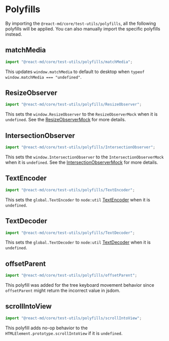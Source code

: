 
# Polyfills

By importing the `@react-md/core/test-utils/polyfills`, all the following
polyfills will be applied. You can also manually import the specific polyfills
instead.

## matchMedia <SourceLink name="matchMedia" />

```ts
import "@react-md/core/test-utils/polyfills/matchMedia";
```

This updates `window.matchMedia` to default to desktop when `typeof window.matchMedia === "undefined"`.

## ResizeObserver <SourceLink name="ResizeObserver" />

```ts
import "@react-md/core/test-utils/polyfills/ResizeObserver";
```

This sets the `window.ResizeObserver` to the `ResizeObserverMock`
when it is `undefined`. See the
[ResizeObserverMock](./test-utils#resize-observer-mock) for more details.

## IntersectionObserver <SourceLink name="IntersectionObserver" />

```ts
import "@react-md/core/test-utils/polyfills/IntersectionObserver";
```

This sets the `window.IntersectionObserver` to the `IntersectionObserverMock`
when it is `undefined`. See the
[IntersectionObserverMock](./test-utils#intersection-observer-mock) for more details.

## TextEncoder <SourceLink name="TextEncoder" />

```ts
import "@react-md/core/test-utils/polyfills/TextEncoder";
```

This sets the `global.TextEncoder` to `node:util`
[TextEncoder](https://nodejs.org/docs/latest-v22.x/api/util.html#class-utiltextencoder)
when it is `undefined`.

## TextDecoder <SourceLink name="TextDecoder" />

```ts
import "@react-md/core/test-utils/polyfills/TextDecoder";
```

This sets the `global.TextDecoder` to `node:util`
[TextDecoder](https://nodejs.org/docs/latest-v22.x/api/util.html#class-utiltextdecoder)
when it is `undefined`.

## offsetParent <SourceLink name="offsetParent" />

```ts
import "@react-md/core/test-utils/polyfills/offsetParent";
```

This polyfill was added for the tree keyboard movement behavior since `offsetParent` might return the incorrect value in jsdom.

## scrollIntoView <SourceLink name="scrollIntoView" />

```ts
import "@react-md/core/test-utils/polyfills/scrollIntoView";
```

This polyfill adds no-op behavior to the `HTMLElement.prototype.scrollIntoView` if it is `undefined`.

